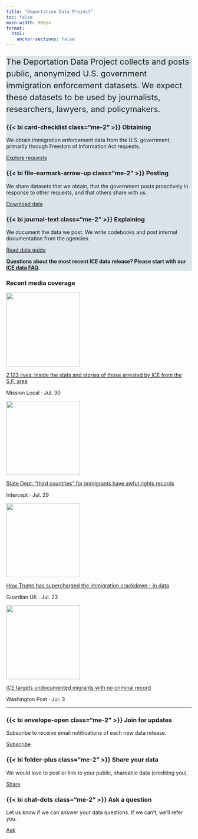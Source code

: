 ```yaml
---
title: "Deportation Data Project"
toc: false
main-width: 900px
format:
  html:
    anchor-sections: false
---
```


::: {.container .py-3 .rounded style="background-color: #D9E3E8"}

<!-- ::: {.div style = "background-color: #D9E3E8;padding-left: 20px; padding-right:20px; padding-top: 15px; padding-bottom:5px; border-radius: 5px;"} -->

<p style="font-size:22px; line-height: 2rem">The Deportation Data Project collects and posts public, anonymized U.S. government immigration enforcement datasets. We expect these datasets to be used by journalists, researchers, lawyers, and policymakers.</p>

::: {.grid}

::: {.g-col-12 .g-col-md-4 .g-col-lg-4}

### {{< bi card-checklist class="me-2" >}} Obtaining 

We obtain immigration enforcement data from the U.S. government, primarily through Freedom of Information Act requests. 

[Explore requests](/foia.html){.btn-action-primary .btn-action .btn .btn-outline-primary .btn-sm role="button"} 

:::

::: {.g-col-12 .g-col-md-4 .g-col-lg-4}

### {{< bi file-earmark-arrow-up class="me-2" >}} Posting

We share datasets that we obtain, that the government posts proactively in response to other requests, and that others share with us.

[Download data](/data.html){.btn-action-primary .btn-action .btn .btn-outline-primary .btn-sm role="button"} 

:::

::: {.g-col-12 .g-col-md-4 .g-col-lg-4}

### {{< bi journal-text class="me-2" >}} Explaining

We document the data we post. We write codebooks and post internal documentation from the agencies.

[Read data guide](/guide.html){.btn-action-primary .btn-action .btn .btn-outline-primary .btn-sm role="button"} 

:::

<!-- /grid-->
:::


**Questions about the most recent ICE data release? Please start with our [ICE data FAQ](https://deportationdata.org/docs/ice.html#faq).**


<!-- /div -->
::: 


<!-- cards -->

::: {.container .py-3}

### Recent media coverage

::: {.grid}

::: {.g-col-12 .g-col-md-4 .g-col-lg-3}


![](https://newspack-missionlocal.s3.amazonaws.com/mission/wp-content/uploads/2025/07/Featured_image_V4.jpeg){.card-img-top .w-100 style="height:200px; object-fit:cover;"}

[2,123 lives: Inside the stats and stories of those arrested by ICE from the S.F. area](https://missionlocal.org/2025/07/ice-data-immigrants-arrested-sf/)

<p class="card-text small text-muted">Mission Local · Jul. 30</p>

:::


::: {.g-col-12 .g-col-md-4 .g-col-lg-3}

![](https://theintercept.com/wp-content/uploads/2025/07/GettyImages-2198762855-e1753796149869.jpg?w=3600){.card-img-top .w-100 style="height:200px; object-fit:cover;"}


[State Dept: "third countries" for immigrants have awful rights records](https://theintercept.com/2025/07/29/trump-deport-immigrants-third-country-human-rights)

<p class="card-text small text-muted">Intercept · Jul. 29</p>


:::

::: {.g-col-12 .g-col-md-4 .g-col-lg-3}

![](https://i.guim.co.uk/img/media/fa8a22654cbec0db5072e14d9247a184059ef5f5/240_0_2366_1892/master/2366.jpg?width=620&dpr=2&s=none&crop=none){.card-img-top .w-100 style="height:200px; object-fit:cover;"}

[How Trump has supercharged the immigration crackdown - in data](https://www.theguardian.com/us-news/ng-interactive/2025/jul/23/trump-ice-data-deportations-detention)

<p class="card-text small text-muted">Guardian UK · Jul. 23</p>


:::


::: {.g-col-12 .g-col-md-4 .g-col-lg-3}

![](https://gfx-data.news-engineering.aws.wapo.pub/ai2html/ICEArrestData/CB7MQ2EMCBFWTJ3NDHHCS7JIDY/ICEUNDERTRUMP24VS25-medium.jpg?v=50){.card-img-top .w-100 style="height:200px; object-fit:cover;"}

[ICE targets undocumented migrants with no criminal record](https://www.washingtonpost.com/immigration/2025/07/03/ice-arrests-migrants-criminal-record-numbers)

<p class="card-text small text-muted">Washington Post · Jul. 3</p>


:::



:::

:::
<!-- /cards -->



---

::: {.container .py-3 }

::: {.grid}

::: {.g-col-12 .g-col-md-4 .g-col-lg-4}

### {{< bi envelope-open class="me-2" >}} Join for updates

Subscribe to receive email notifications of each new data release.

[Subscribe](https://groups.google.com/a/law.berkeley.edu/g/deportation_data_updates/about){.btn-action-primary .btn-action .btn .btn-outline-primary .btn-sm role="button"} 

:::

::: {.g-col-12 .g-col-md-4 .g-col-lg-4}

### {{< bi folder-plus class="me-2" >}} Share your data 

We would love to post or link to your public, shareable data (crediting you).

[Share](mailto:deportation_data_questions@law.berkeley.edu){.btn .btn-outline-primary .btn-sm role="button"} 

:::


::: {.g-col-12 .g-col-md-4 .g-col-lg-4}

### {{< bi chat-dots class="me-2" >}} Ask a question 

Let us know if we can answer your data questions. If we can't, we'll refer you.

[Ask](mailto:deportation_data_questions@law.berkeley.edu){.btn-action-primary .btn-action .btn .btn-outline-primary .btn-sm role="button"} 

:::

:::

<!-- div -->
:::



